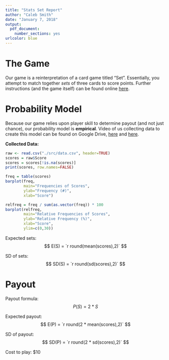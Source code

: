 ```yaml
---
title: "Stats Set Report"
author: "Caleb Smith"
date: "January 7, 2018"
output: 
  pdf_document:
    number_sections: yes
urlcolor: blue
---
```


# The Game

Our game is a reinterpretation of a card game titled "Set". Essentially, you attempt to match together *sets* of three cards to score points. Further instructions (and the game itself) can be found online [here](http://caleb.techhounds.com/carnival).

# Probability Model

Because our game relies upon player skill to determine payout (and not just chance), our probability model is **empirical**. Video of us collecting data to create this model can be found on Google Drive, [here](https://drive.google.com/file/d/1EglbOLWs2Gl6OoyVSNL-hiKfIyiXM3ak/view?usp=sharing) and [here](https://drive.google.com/file/d/1KAvRjhuaiVsT4ot49bwMJM9ZKrL3jXgZ/view?usp=sharing).

**Collected Data\:**

```r
raw <- read.csv("./src/data.csv", header=TRUE)
scores = raw$Score
scores = scores[!is.na(scores)]
print(scores, row.names=FALSE)
```

```r
freq = table(scores)
barplot(freq,
        main="Frequencies of Scores",
        ylab="Frequency (#)",
        xlab="Score")
```

```r
relfreq = freq / sum(as.vector(freq)) * 100
barplot(relfreq,
        main="Relative Frequencies of Scores",
        ylab="Relative Frequency (%)",
        xlab="Score",
        ylim=c(0,30))
```

Expected sets: $$ E(S) = `r round(mean(scores),2)` $$

SD of sets: $$ SD(S) = `r round(sd(scores),2)` $$

# Payout

Payout formula: $$ P(S) = 2 * S $$

Expected payout: $$ E(P) = `r round(2 * mean(scores),2)` $$

SD of payout: $$ SD(P) = `r round(2 * sd(scores),2)` $$

Cost to play: $10